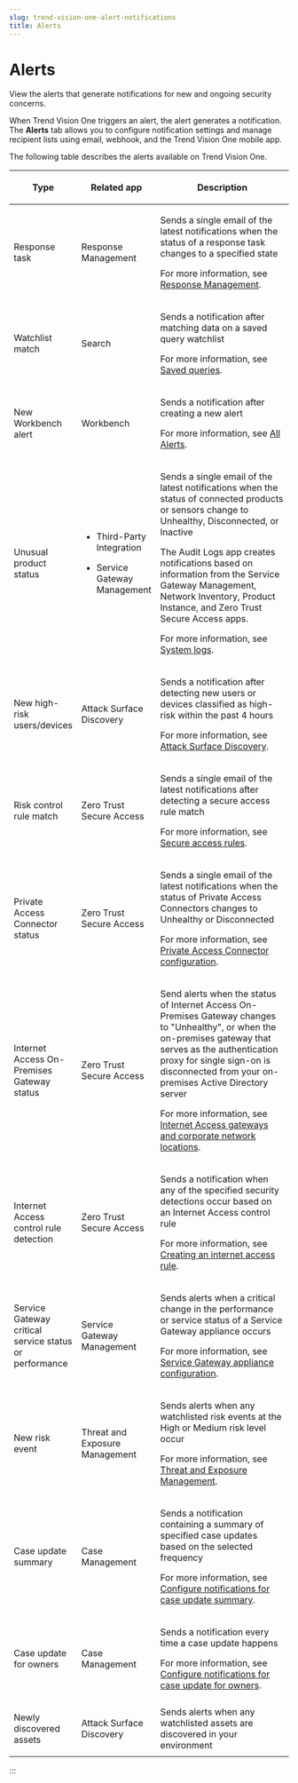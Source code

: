 ```yaml
---
slug: trend-vision-one-alert-notifications
title: Alerts
---
```

# Alerts

View the alerts that generate notifications for new and ongoing security concerns.

When Trend Vision One triggers an alert, the alert generates a notification. The **Alerts** tab allows you to configure notification settings and manage recipient lists using email, webhook, and the Trend Vision One mobile app.

The following table describes the alerts available on Trend Vision One.

<table>
<colgroup>
<col style="width: 20%" />
<col style="width: 20%" />
<col style="width: 60%" />
</colgroup>
<thead>
<tr>
<th><p>Type</p></th>
<th><p>Related app</p></th>
<th><p>Description</p></th>
</tr>
</thead>
<tbody>
<tr>
<td><p>Response task</p></td>
<td><p>Response Management</p></td>
<td><p>Sends a single email of the latest notifications when the status of a response task changes to a specified state</p>
<p>For more information, see <a href="trend-vision-one-response-management">Response Management</a>.</p></td>
</tr>
<tr>
<td><p>Watchlist match</p></td>
<td><p>Search</p></td>
<td><p>Sends a notification after matching data on a saved query watchlist</p>
<p>For more information, see <a href="trend-vision-one-saved-queries">Saved queries</a>.</p></td>
</tr>
<tr>
<td><p>New Workbench alert</p></td>
<td><p>Workbench</p></td>
<td><p>Sends a notification after creating a new alert</p>
<p>For more information, see <a href="trend-vision-one-all-alerts">All Alerts</a>.</p></td>
</tr>
<tr>
<td><p>Unusual product status</p></td>
<td><ul>
<li><p>Third-Party Integration</p></li>
<li><p>Service Gateway Management</p></li>
</ul></td>
<td><p>Sends a single email of the latest notifications when the status of connected products or sensors change to Unhealthy, Disconnected, or Inactive</p>
<p>The Audit Logs app creates notifications based on information from the Service Gateway Management, Network Inventory, Product Instance, and Zero Trust Secure Access apps.</p>
<p>For more information, see <a href="trend-vision-one-system-logs">System logs</a>.</p></td>
</tr>
<tr>
<td><p>New high-risk users/devices</p></td>
<td><p>Attack Surface Discovery</p></td>
<td><p>Sends a notification after detecting new users or devices classified as high-risk within the past 4 hours</p>
<p>For more information, see <a href="trend-vision-one-attack-surface-discovery">Attack Surface Discovery</a>.</p></td>
</tr>
<tr>
<td><p>Risk control rule match</p></td>
<td><p>Zero Trust Secure Access</p></td>
<td><p>Sends a single email of the latest notifications after detecting a secure access rule match</p>
<p>For more information, see <a href="trend-vision-one-secure-access-rules">Secure access rules</a>.</p></td>
</tr>
<tr>
<td><p>Private Access Connector status</p></td>
<td><p>Zero Trust Secure Access</p></td>
<td><p>Sends a single email of the latest notifications when the status of Private Access Connectors changes to Unhealthy or Disconnected</p>
<p>For more information, see <a href="trend-vision-one-private-access-connector-config">Private Access Connector configuration</a>.</p></td>
</tr>
<tr>
<td><p>Internet Access On-Premises Gateway status</p></td>
<td><p>Zero Trust Secure Access</p></td>
<td><p>Send alerts when the status of Internet Access On-Premises Gateway changes to "Unhealthy", or when the on-premises gateway that serves as the authentication proxy for single sign-on is disconnected from your on-premises Active Directory server</p>
<p>For more information, see <a href="trend-vision-one-corporate-network-locations-ia">Internet Access gateways and corporate network locations</a>.</p></td>
</tr>
<tr>
<td><p>Internet Access control rule detection</p></td>
<td><p>Zero Trust Secure Access</p></td>
<td><p>Sends a notification when any of the specified security detections occur based on an Internet Access control rule</p>
<p>For more information, see <a href="trend-vision-one-create-internet-access-rule">Creating an internet access rule</a>.</p></td>
</tr>
<tr>
<td><p>Service Gateway critical service status or performance</p></td>
<td><p>Service Gateway Management</p></td>
<td><p>Sends alerts when a critical change in the performance or service status of a Service Gateway appliance occurs</p>
<p>For more information, see <a href="trend-vision-one-sg-appliance-configuration">Service Gateway appliance configuration</a>.</p></td>
</tr>
<tr>
<td><p>New risk event</p></td>
<td><p>Threat and Exposure Management</p></td>
<td><p>Sends alerts when any watchlisted risk events at the High or Medium risk level occur</p>
<p>For more information, see <a href="trend-vision-one-operations-dashboard">Threat and Exposure Management</a>.</p></td>
</tr>
<tr>
<td><p>Case update summary</p></td>
<td><p>Case Management</p></td>
<td><p>Sends a notification containing a summary of specified case updates based on the selected frequency</p>
<p>For more information, see <a href="trend-vision-one-notification-case-update-summary">Configure notifications for case update summary</a>.</p></td>
</tr>
<tr>
<td><p>Case update for owners</p></td>
<td><p>Case Management</p></td>
<td><p>Sends a notification every time a case update happens</p>
<p>For more information, see <a href="trend-vision-one-notifications-case-update-for-owner">Configure notifications for case update for owners</a>.</p></td>
</tr>
<tr>
<td><p>Newly discovered assets</p></td>
<td><p>Attack Surface Discovery</p></td>
<td>Sends alerts when any watchlisted assets are discovered in your environment</td>
</tr>
</tbody>
</table>
:::
